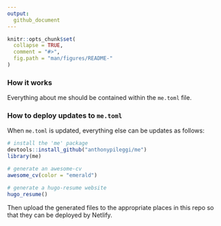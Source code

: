 ```yaml
---
output:
  github_document
---
```


```r
knitr::opts_chunk$set(
  collapse = TRUE,
  comment = "#>",
  fig.path = "man/figures/README-"
)
```

### How it works

Everything about me should be contained within the `me.toml` file.  


### How to deploy updates to `me.toml`

When `me.toml` is updated, everything else can be updates as follows:

```r
# install the 'me' package
devtools::install_github("anthonypileggi/me")
library(me)

# generate an awesome-cv
awesome_cv(color = "emerald")

# generate a hugo-resume website
hugo_resume()

```

Then upload the generated files to the appropriate places in this repo so that they can be deployed by Netlify.

